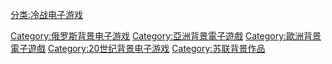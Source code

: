 [[Category:俄罗斯背景电子游戏|Category:俄罗斯背景电子游戏]]
[[Category:亞洲背景電子遊戲|Category:亞洲背景電子遊戲]]
[[Category:歐洲背景電子遊戲|Category:歐洲背景電子遊戲]]
[[Category:20世纪背景电子游戏|Category:20世纪背景电子游戏]]
[[Category:苏联背景作品|Category:苏联背景作品]]
[[分类:冷战电子游戏|分类:冷战电子游戏]]